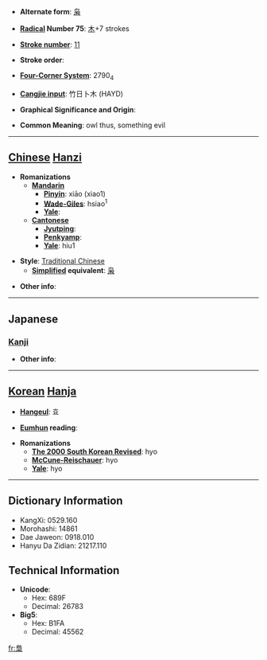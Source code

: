 * '''Alternate form''': [[枭]]

* '''[[Wiktionary:Chinese radical index| Radical]] Number 75''': [[Wiktionary:Chinese radical index 木|木]]+7 strokes

* '''[[Wiktionary:Chinese total strokes index|Stroke number]]''': [[Wiktionary:Chinese total strokes index 11|11]]

* '''Stroke order''': 

* '''[[Wiktionary:Chinese four corner index|Four-Corner System]]''': 2790<sub>4</sub>

* '''[[Wiktionary:Chinese Cangjie index|Cangjie input]]''': 竹日卜木 (HAYD)

* '''Graphical Significance and Origin''': 

* '''Common Meaning''': owl thus, something evil

----

== [[Chinese]] [[Hanzi]] ==

* '''Romanizations'''
** '''[[Mandarin]]'''
*** '''[[Pinyin]]''': xiāo (xiao1)
*** '''[[Wade-Giles]]''': hsiao<sup>1</sup>
*** '''[[Yale]]''': 
** '''[[Cantonese]]'''
*** '''[[Jyutping]]''':
*** '''[[Penkyamp]]''': 
*** '''[[Yale]]''': hiu1

* '''Style''': [[Traditional Chinese]] 
** '''[[Simplified Chinese|Simplified]] equivalent''': [[枭]]

* '''Other info''': 

----

==Japanese==
===[[Kanji]]===
{{kanji|on readings=[[きょう]] (kyō)
|kun readings=[[ふくろう]] (fukurou)
}}

* '''Other info''':  

----

== [[Korean]] [[Hanja]] ==

* '''[[Hangeul]]''': 효

* '''[[Eumhun]] reading''': 

* '''Romanizations'''
** '''[[The 2000 South Korean Revised Romanization|The 2000 South Korean Revised]]''': hyo
** '''[[McCune-Reischauer]]''': hyo
** '''[[Yale]]''': hyo

----

== Dictionary Information ==

* KangXi: 0529.160
* Morohashi: 14861
* Dae Jaweon: 0918.010
* Hanyu Da Zidian: 21217.110

== Technical Information ==

* '''Unicode''':
** Hex: 689F
** Decimal: 26783
* '''Big5''':
** Hex: B1FA
** Decimal: 45562

[[fr:梟]]